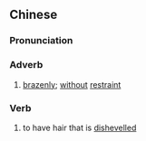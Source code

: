 ==Chinese==
{{zh-forms|s=披发}}

===Pronunciation===
{{zh-pron
|m=pī髮
|cat=adv,v
}}

===Adverb===
{{zh-adv}}

# {{lb|zh|archaic}} [[brazenly]]; [[without]] [[restraint]]

===Verb===
{{zh-verb}}

# {{lb|zh|archaic}} to have hair that is [[dishevelled]]